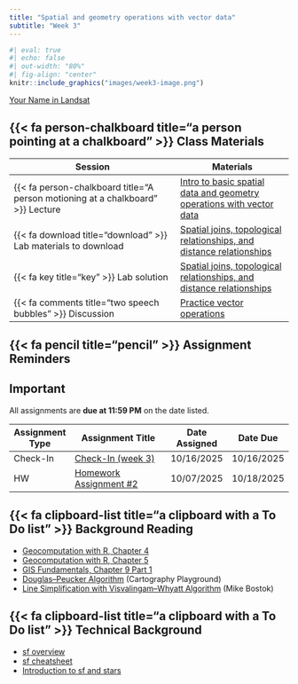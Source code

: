 ```yaml
---
title: "Spatial and geometry operations with vector data"
subtitle: "Week 3"
---
```


```r
#| eval: true
#| echo: false
#| out-width: "80%"
#| fig-align: "center"
knitr::include_graphics("images/week3-image.png")
```

::: {.gray-text .center-text}
[Your Name in Landsat](https://landsat.gsfc.nasa.gov/apps/YourNameInLandsat-main/index.html){target="_blank"}
:::

## {{< fa person-chalkboard title="a person pointing at a chalkboard" >}} Class Materials

| Session                                                                         | Materials                                             |
|---------------------------------------------------------------------------------|-------------------------------------------------------|
| {{< fa person-chalkboard title="A person motioning at a chalkboard" >}} Lecture | [Intro to basic spatial data and geometry operations with vector data](https://docs.google.com/presentation/d/1iygfMXO3VI11_XJjdq2OomKUbOYosz5pJ1yW87mP-3s/present){target="_blank"}                  |
| {{< fa download title="download" >}} Lab materials to download                  | [Spatial joins, topological relationships, and distance relationships](https://downgit.github.io/#/home?url=https://github.com/EDS-223-Geospatial/Weekly-Labs/tree/main/week3){target="_blank"} |
| {{< fa key title="key" >}} Lab solution                                         | [Spatial joins, topological relationships, and distance relationships](labs/week3.qmd) |
| {{< fa comments title="two speech bubbles" >}} Discussion               | [Practice vector operations](discussions/week3-discussion.qmd) |

## {{< fa pencil title="pencil" >}} Assignment Reminders {#assignment-reminders}

:::{.callout-important icon=true}
## Important
All assignments are **due at 11:59 PM** on the date listed.
:::

| Assignment Type | Assignment Title                              | Date Assigned | Date Due   |
|-----------------|-----------------------------------------------|---------------|------------|
| Check-In             | [Check-In (week 3)](https://forms.gle/sk7RrZeaCNjLVkru5){target="_blank"}              | 10/16/2025    | 10/16/2025 |
| HW              | [Homework Assignment #2](../assignments/HW2.qmd){target="_blank"} | 10/07/2025    | 10/18/2025 |


## {{< fa clipboard-list title="a clipboard with a To Do list" >}} Background Reading
- [Geocomputation with R, Chapter 4](https://r.geocompx.org/spatial-operations.html){target="_blank"}
- [Geocomputation with R, Chapter 5](https://r.geocompx.org/geometry-operations.html){target="_blank"}
- [GIS Fundamentals, Chapter 9 Part 1](readings/Bolstad-chapter9-part1.pdf){target="_blank"}
- [Douglas–Peucker Algorithm](https://cartography-playground.gitlab.io/playgrounds/douglas-peucker-algorithm/){target="_blank"} (Cartography Playground)
- [Line Simplification with Visvalingam–Whyatt Algorithm](https://bost.ocks.org/mike/simplify/){target="_blank"} (Mike Bostok)

## {{< fa clipboard-list title="a clipboard with a To Do list" >}} Technical Background
- [sf overview](https://r-spatial.github.io/sf/index.html){target="_blank"}
- [sf cheatsheet](https://github.com/rstudio/cheatsheets/blob/main/sf.pdf){target="_blank"}
- [Introduction to sf and stars](https://r-spatial.org/book/07-Introsf.html){target="_blank"}
